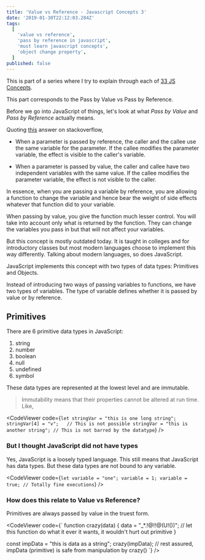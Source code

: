 ```yaml
---
title: 'Value vs Reference - Javascript Concepts 3'
date: '2019-01-30T22:12:03.284Z'
tags:
  [
    'value vs reference',
    'pass by reference in javascript',
    'must learn javascript concepts',
    'object change property',
  ]
published: false
---
```



This is part of a series where I try to explain through each of [33 JS Concepts](https://github.com/leonardomso/33-js-concepts).

This part corresponds to the Pass by Value vs Pass by Reference.

Before we go into JavaScript of things, let's look at what _Pass by Value_ and _Pass by Reference_ actually means.

Quoting [this](https://stackoverflow.com/a/430958/4374566) answer on stackoverflow,

* When a parameter is passed by reference, the caller and the callee use the same variable for the parameter. If the callee modifies the parameter variable, the effect is visible to the caller's variable.

* When a parameter is passed by value, the caller and callee have two independent variables with the same value. If the callee modifies the parameter variable, the effect is not visible to the caller.

In essence, when you are passing a variable by reference, you are allowing a function to change the variable and hence bear the weight of side effects whatever that function did to your variable. 

When passing by value, you give the function much lesser control. You will take into account only what is returned by the function. They can change the variables you pass in but that will not affect your variables.

But this concept is mostly outdated today. It is taught in colleges and for introductory classes but most modern languages choose to implement this way differently. Talking about modern languages, so does JavaScript.

JavaScript implements this concept with two types of data types: Primitives and Objects.

Instead of introducing two ways of passing variables to functions, we have two types of variables. The type of variable defines whether it is passed by value or by reference.

## Primitives

There are 6 primitive data types in JavaScript: 

1. string
2. number
3. boolean
4. null
5. undefined
6. symbol

These data types are represented at the lowest level and are immutable. 

> Immutability means that their properties cannot be altered at run time. Like,

<CodeViewer code={`
let stringVar = "this is one long string";
stringVar[4] = "v";   // This is not possible
stringVar = "this is another string"; // This is not barred by the datatype
`} />

### But I thought JavaScript did not have types

Yes, JavaScript is a loosely typed language. This still means that JavaScript has data types. But these data types are not bound to any variable. 

<CodeViewer code={`
let variable = "one";
variable = 1;
variable = true; // Totally fine executions
`} />

### How does this relate to Value vs Reference?

Primitives are always passed by value in the truest form.

<CodeViewer code={`
function crazy(data) {
  data = "_*.!@!!@(U!())";  // let this function do what it ever it wants, it wouldn't hurt out primitive
}
 
const impData = "this is data as a string";
crazy(impData); // rest assured, impData (primitive) is safe from manipulation by crazy()
`} />





